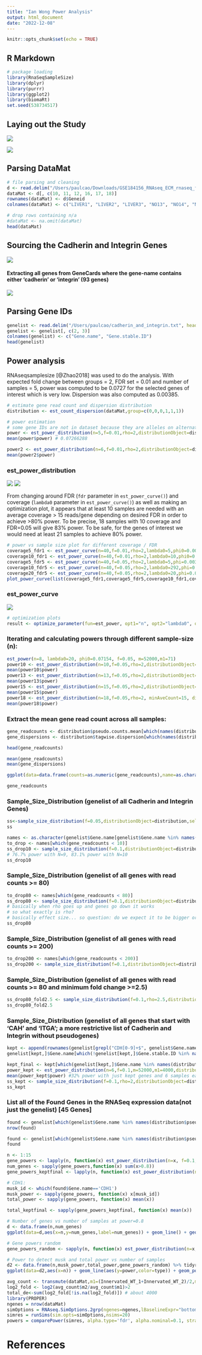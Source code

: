```yaml
---
title: "Ian Wong Power Analysis"
output: html_document
date: "2022-12-08"
---
```


```r
knitr::opts_chunk$set(echo = TRUE)
```

## R Markdown

```r
# package loading
library(RnaSeqSampleSize)
library(dplyr)
library(purrr)
library(ggplot2)
library(biomaRt)
set.seed(538734517)
```


## Laying out the Study

![](https://i.imgur.com/0CMFEsV.png)

![](https://i.imgur.com/sBr8GBr.png)

## Parsing DataMat

```r
# file parsing and cleaning
d <- read.delim("/Users/paulcao/Downloads/GSE184156_RNAseq_ECM_rnaseq_featurecounts.txt", header=TRUE, sep="\t", skip=1)
dataMat <- d[, c(10, 11, 12, 16, 17, 18)]
rownames(dataMat) <- d$Geneid
colnames(dataMat) <- c("LIVER1", "LIVER2", "LIVER3", "NO13", "NO14", "NO15")

# drop rows containing n/a
#dataMat <- na.omit(dataMat)
head(dataMat)
```

## Sourcing the Cadherin and Integrin Genes
![](https://i.imgur.com/pyNUpEV.png)

#### Extracting all genes from GeneCards where the gene-name contains either 'cadherin' or 'integrin' (93 genes)


![](https://i.imgur.com/API1sJl.png)

## Parsing Gene IDs
```r
genelist <- read.delim("/Users/paulcao/cadherin_and_integrin.txt", header=TRUE, sep="\t")
genelist <- genelist[, c(2, 3)]
colnames(genelist) <- c("Gene.name", "Gene.stable.ID")
head(genelist)
```

## Power analysis

RNAseqsamplesize [@Zhao2018] was used to do the analysis. With expected fold change between groups = 2, FDR set = 0.01 and number of samples = 5, power was computed to be 0.0727 for the selected genes of interest which is very low. Dispersion was also computed as 0.00385.

```r
# estimate gene read count and dispersion distribution
distribution <- est_count_dispersion(dataMat,group=c(0,0,0,1,1,1))

# power estimation
# some gene IDs are not in dataset because they are alleles on alternative sequences (rapsn and Fbxo32)
power <- est_power_distribution(n=5,f=0.01,rho=2,distributionObject=distribution,selectedGenes=genelist$Gene.name,storeProcess = TRUE)
mean(power$power) # 0.07266288

power2 <- est_power_distribution(n=6,f=0.01,rho=2,distributionObject=distribution,selectedGenes=genelist$Gene.name,storeProcess = TRUE)
mean(power2$power)
```


### est_power_distribution

![](https://i.imgur.com/AqtTpAX.png)
![](https://i.imgur.com/88BXxzc.png)

From changing around FDR (`fdr` parameter in `est_power_curve()`) and coverage (`lambda0` parameter in `est_power_curve()`) as well as making an optimization plot, it appears that at least 10 samples are needed with an average coverage > 15 reads/gene depending on desired FDR in order to achieve >80% power. To be precise, 18 samples with 10 coverage and FDR=0.05 will give 83% power. To be safe, for the genes of interest we would need at least 21 samples to achieve 80% power.

```r
# power vs sample size plot for different coverage / FDR
coverage5_fdr1 <- est_power_curve(n=40,f=0.01,rho=2,lambda0=5,phi0=0.00385, m = 52000, m1=71)
coverage10_fdr1 <- est_power_curve(n=40,f=0.01,rho=2,lambda0=10,phi0=0.00385)
coverage5_fdr5 <- est_power_curve(n=40,f=0.05,rho=2,lambda0=5,phi=0.00385)
coverage10_fdr5 <- est_power_curve(n=40,f=0.05,rho=2,lambda0=292,phi=0.00385, m = 52000, m1=71)
coverage20_fdr5 <- est_power_curve(n=40,f=0.05,rho=2,lambda0=20,phi=0.00385)
plot_power_curve(list(coverage5_fdr1,coverage5_fdr5,coverage10_fdr1,coverage10_fdr5,coverage20_fdr5))
```

### est_power_curve

![](https://i.imgur.com/sYRvKqB.png)

```r
# optimization plots
result <- optimize_parameter(fun=est_power, opt1="n", opt2="lambda0", opt1Value=c(5,10,15,20),opt2Value = c(5,10,15,20), f=0.01, phi0=0.00385)
```

### Iterating and calculating powers through different sample-size (n):

```r
est_power(n=8, lambda0=20, phi0=0.07154, f=0.05, m=52000,m1=71)
power10 <- est_power_distribution(n=10,f=0.05,rho=2,distributionObject=distribution,selectedGenes=genelist$Gene.name,storeProcess = TRUE)
mean(power10$power)
power13 <- est_power_distribution(n=13,f=0.05,rho=2,distributionObject=distribution,selectedGenes=genelist$Gene.name,storeProcess = TRUE)
mean(power13$power)
power15 <- est_power_distribution(n=15,f=0.05,rho=2,distributionObject=distribution,selectedGenes=genelist$Gene.name,storeProcess = TRUE)
mean(power15$power)
power18 <- est_power_distribution(n=18,f=0.05,rho=2, minAveCount=15, distributionObject=distribution,selectedGenes=genelist$Gene.name,storeProcess = TRUE)
mean(power18$power)
```


### Extract the mean gene read count across all samples:

```r
gene_readcounts <- distribution$pseudo.counts.mean[which(names(distribution$pseudo.counts.mean) %in% genelist$Gene.name)]
gene_dispersions <- distribution$tagwise.dispersion[which(names(distribution$pseudo.counts.mean) %in% genelist$Gene.name)]

head(gene_readcounts)

mean(gene_readcounts)
mean(gene_dispersions)

ggplot(data=data.frame(counts=as.numeric(gene_readcounts),name=as.character(genelist$Gene.name[genelist$Gene.name %in% names(gene_readcounts)]))) + geom_bar(aes(x=reorder(name,-counts),y=counts),stat="identity") + scale_y_log10() + coord_flip() + xlab("Gene name") + ylab("Mean count per gene across samples") + theme(axis.text.y = element_text(size=7)) + ggtitle("Mean count per gene across samples from experimental data") + labs(caption="Each sample has approximately 50 million reads. Experiment ID GSE58669")
```

```r
gene_readcounts
```


### Sample_Size_Distribution (genelist of all Cadherin and Integrin Genes)

```r
ss<-sample_size_distribution(f=0.05,distributionObject=distribution,selectedGenes=genelist$Gene.name,storeProcess = TRUE)
ss
```

```r
names <- as.character(genelist$Gene.name[genelist$Gene.name %in% names(gene_readcounts)])
to_drop <- names[which(gene_readcounts < 10)]
ss_drop10 <- sample_size_distribution(f=0.1,distributionObject=distribution,selectedGenes=names(which(gene_readcounts>=10)),storeProcess = TRUE)
# 76.7% power with N=9, 83.1% power with N=10
ss_drop10
```

### Sample_Size_Distribution (genelist of all genes with read counts >= 80)

```r
to_drop80 <- names[which(gene_readcounts < 80)]
ss_drop80 <- sample_size_distribution(f=0.1,distributionObject=distribution,selectedGenes=names(which(gene_readcounts>=80)),storeProcess = TRUE)
# basically when rho goes up and genes go down it works
# so what exactly is rho?
# basically effect size... so question: do we expect it to be bigger or smaller than in the 2 group situation?
ss_drop80
```

### Sample_Size_Distribution (genelist of all genes with read counts >= 200)

```r
to_drop200 <- names[which(gene_readcounts < 200)]
ss_drop200 <- sample_size_distribution(f=0.1,distributionObject=distribution,selectedGenes=names(which(gene_readcounts>=200)),storeProcess = TRUE)
```

### Sample_Size_Distribution (genelist of all genes with read counts >= 80 and minimum fold change >=2.5)

```r
ss_drop80_fold2.5 <- sample_size_distribution(f=0.1,rho=2.5,distributionObject=distribution,selectedGenes=names(which(gene_readcounts>=80)),storeProcess = TRUE)
ss_drop80_fold2.5
```

### Sample_Size_Distribution (genelist of all genes that start with 'CAH' and 'ITGA'; a more restrictive list of Cadherin and Integrin without pseudogenes)

```r
kept <- append(rownames(genelist[grepl("CDH[0-9]+$", genelist$Gene.name), ]), rownames(genelist[grepl("ITGA[0-9]+$", genelist$Gene.name), ]))
genelist[kept,]$Gene.name[which(!genelist[kept,]$Gene.stable.ID %in% names(distribution$pseudo.counts.mean))]

kept_final <- kept[which(genelist[kept,]$Gene.name %in% names(distribution$pseudo.counts.mean))]
power_kept <- est_power_distribution(n=6,f=0.1,m=52000,m1=4000,distributionObject=distribution,selectedGenes=genelist[kept_final,]$Gene.name,storeProcess = TRUE)
mean(power_kept$power) #32% power with just kept genes and 6 samples each group
ss_kept <- sample_size_distribution(f=0.1,rho=2,distributionObject=distribution,selectedGenes=genelist[kept,]$Gene.name,storeProcess=TRUE)
ss_kept
```


### List all of the Found Genes in the RNASeq expression data(not just the genelist) [45 Genes]

```r
found <- genelist[which(genelist$Gene.name %in% names(distribution$pseudo.counts.mean)),]
nrow(found)
```


```r
found <- genelist[which(genelist$Gene.name %in% names(distribution$pseudo.counts.mean)),]
found

n <- 1:15
gene_powers <- lapply(n, function(x) est_power_distribution(n=x, f=0.1, rho=2, distributionObject=distribution, m=52000,m1=4000,selectedGenes=found$Gene.name,storeProcess=TRUE)$power)
num_genes <- sapply(gene_powers,function(x) sum(x>0.8))
gene_powers_keptfinal <- lapply(n, function(x) est_power_distribution(n=x, f=0.1, rho=2, distributionObject=distribution, m=52000,m1=4000,selectedGenes=genelist[kept_final,]$Gene.name,storeProcess=TRUE)$power)

# CDH1:
musk_id <- which(found$Gene.name=='CDH1')
musk_power <- sapply(gene_powers, function(x) x[musk_id])
total_power <- sapply(gene_powers, function(x) mean(x))

total_keptfinal <- sapply(gene_powers_keptfinal, function(x) mean(x))

# Number of genes vs number of samples at power=0.8
d <- data.frame(n,num_genes)
ggplot(data=d,aes(x=n,y=num_genes,label=num_genes)) + geom_line() + geom_point() + theme_bw() + ylab("Number of genes with power > 0.8") + xlab("Number of samples in each group") + ggtitle("Number of genes of interest with sufficient power to detect\n as number of samples increases") + labs(caption="FDR=0.1,log fold change=2") + geom_text(data=subset(d, n>7),vjust=0,nudge_y=1) + scale_x_continuous(breaks=seq(1,15,2)) + scale_y_continuous(breaks=seq(0,70,10))

# Gene powers random
gene_powers_random <- sapply(n, function(x) est_power_distribution(n=x, f=0.1, rho=2, distributionObject=distribution, m=52000,m1=4000))

# Power to detect musk and total power vs number of samples
d2 <- data.frame(n,musk_power,total_power,gene_powers_random) %>% tidyr::gather("type","power",musk_power,total_power,gene_powers_random)
ggplot(data=d2,aes(x=n)) + geom_line(aes(y=power,color=type)) + geom_point(aes(y=power,color=type)) + theme_bw() + ylab("Power") + xlab("Number of samples in each group") + ggtitle("Power for CDH1 gene and total power\n as number of samples increases") + labs(caption="FDR=0.1,log fold change=2,number of random genes=100") + geom_hline(yintercept=0.8,linetype='dashed') + scale_color_discrete(name="Power",breaks=c("musk_power","total_power","gene_powers_random"),labels=c("CDH1","Total for interested genes","Random genes")) + scale_x_continuous(breaks=seq(1,15,2)) + scale_y_continuous(breaks=seq(0,1,0.2))
```

```r
avg_count <- transmute(dataMat,m1=(Innervated_WT_1+Innervated_WT_2)/2,m2=(Denervated_WT_1+Denervated_WT_2)/2)
log2_fold <- log2(avg_count$m2/avg_count$m1)>2
total_de<-sum(log2_fold[!is.na(log2_fold)]) # about 4000
library(PROPER)
ngenes = nrow(dataMat)
simOptions = RNAseq.SimOptions.2grp(ngenes=ngenes,lBaselineExpr="bottomly",lOD="bottomly")
simres = runSims(sim.opts=simOptions,nsims=20)
powers = comparePower(simres, alpha.type='fdr', alpha.nominal=0.1, stratify.by='expr')
```

# References
